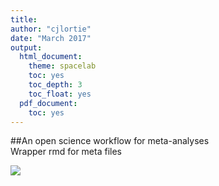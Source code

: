 ```yaml
---
title:
author: "cjlortie"
date: "March 2017"
output:
  html_document:
    theme: spacelab
    toc: yes
    toc_depth: 3
    toc_float: yes
  pdf_document:
    toc: yes
---
```


##An open science workflow for meta-analyses  
Wrapper rmd for meta files

![](meta-analysis/meta.jpg)     